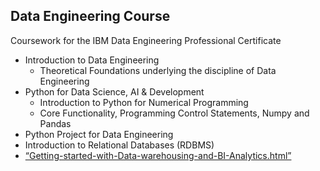 ## Data Engineering Course

Coursework for the IBM Data Engineering Professional Certificate

* Introduction to Data Engineering
  - Theoretical Foundations underlying the discipline of Data Engineering
* Python for Data Science, AI & Development
  - Introduction to Python for Numerical Programming
  - Core Functionality, Programming Control Statements, Numpy and Pandas
* Python Project for Data Engineering
* Introduction to Relational Databases (RDBMS)
* ["Getting-started-with-Data-warehousing-and-BI-Analytics.html"](Getting Started with Data Warehousing and BI Analytics)

